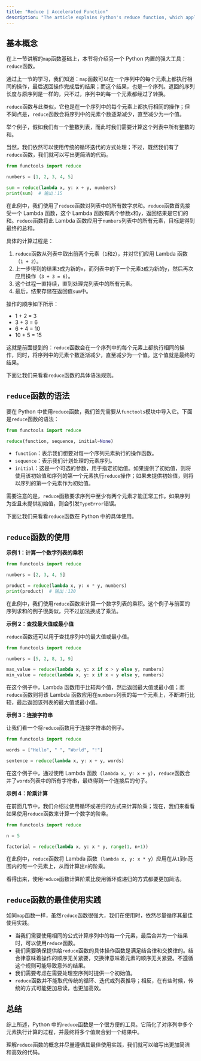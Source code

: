 ```yaml
---
title: "Reduce | Accelerated Function"
description: "The article explains Python's reduce function, which applies an operation across a sequence's elements to reduce them to a single result. Unlike map, reduce doesn't return a new sequence but combines elements into one value using operations like addition or multiplication. It also offers tips on using reduce effectively, such as providing an initial value for empty sequences and ensuring the operation is associative and commutative to prevent unexpected outcomes."
---
```


## 基本概念

在上一节讲解的`map`函数基础上，本节将介绍另一个 Python 内置的强大工具：`reduce`函数。

通过上一节的学习，我们知道：`map`函数可以在一个序列中的每个元素上都执行相同的操作，最后返回操作完成后的结果；而这个结果，也是一个序列。返回的序列长度与原序列是一样的，只不过，序列中的每一个元素都经过了转换。

`reduce`函数与此类似，它也是在一个序列中的每个元素上都执行相同的操作；但不同点是，`reduce`函数会将序列中的元素个数逐渐减少，直至减少为一个值。

举个例子，假如我们有一个整数列表，而此时我们需要计算这个列表中所有整数的和。

当然，我们依然可以使用传统的循环迭代的方式处理；不过，既然我们有了`reduce`函数，我们就可以写出更简洁的代码。

```python
from functools import reduce

numbers = [1, 2, 3, 4, 5]

sum = reduce(lambda x, y: x + y, numbers)
print(sum)  # 输出：15
```

在此例中，我们使用了`reduce`函数对列表中的所有数字求和。`reduce`函数首先接受一个 Lambda 函数，这个 Lambda 函数有两个参数`x`和`y`，返回结果是它们的和。`reduce`函数将此 Lambda 函数应用于`numbers`列表中的所有元素，目标是得到最终的总和。

具体的计算过程是：

1. `reduce`函数从列表中取出前两个元素（`1`和`2`），并对它们应用 Lambda 函数（`1 + 2`）。
2. 上一步得到的结果`3`成为新的`x`，而列表中的下一个元素`3`成为新的`y`，然后再次应用操作（`3 + 3 = 6`）。
3. 这个过程一直持续，直到处理完列表中的所有元素。
4. 最后，结果存储在返回值`sum`中。

操作的顺序如下所示：

-   1 + 2 = 3
-   3 + 3 = 6
-   6 + 4 = 10
-   10 + 5 = 15

这就是前面提到的：`reduce`函数会在一个序列中的每个元素上都执行相同的操作，同时，将序列中的元素个数逐渐减少，直至减少为一个值。这个值就是最终的结果。

下面让我们来看看`reduce`函数的具体语法规则。

## `reduce`函数的语法

要在 Python 中使用`reduce`函数，我们首先需要从`functools`模块中导入它。下面是`reduce`函数的语法：

```python
from functools import reduce

reduce(function, sequence, initial=None)
```

-   `function`：表示我们想要对每一个序列元素执行的操作函数。
-   `sequence`：表示我们计划处理的元素序列。
-   `initial`：这是一个可选的参数，用于指定初始值。如果提供了初始值，则将使用该初始值和序列的第一个元素执行`reduce`操作；如果未提供初始值，则将以序列的第一个元素作为初始值。

需要注意的是，`reduce`函数要求序列中至少有两个元素才能正常工作。如果序列为空且未提供初始值，则会引发`TypeError`错误。

下面让我们来看看`reduce`函数在 Python 中的具体使用。

## `reduce`函数的使用

**示例 1：计算一个数字列表的乘积**

```python
from functools import reduce

numbers = [2, 3, 4, 5]

product = reduce(lambda x, y: x * y, numbers)
print(product)  # 输出：120
```

在此例中，我们使用`reduce`函数来计算一个数字列表的乘积。这个例子与前面的序列求和的例子很类似，只不过加法换成了乘法。

**示例 2：查找最大值或最小值**

`reduce`函数还可以用于查找序列中的最大值或最小值。

```python
from functools import reduce

numbers = [5, 2, 8, 1, 9]

max_value = reduce(lambda x, y: x if x > y else y, numbers)
min_value = reduce(lambda x, y: x if x < y else y, numbers)
```

在这个例子中，Lambda 函数用于比较两个值，然后返回最大值或最小值；而`reduce`函数则将该 Lambda 函数应用在`numbers`列表的每一个元素上，不断进行比较，最后返回该列表的最大值或最小值。

**示例 3：连接字符串**

让我们看一个将`reduce`函数用于连接字符串的例子。

```python
from functools import reduce

words = ["Hello", " ", "World", "!"]

sentence = reduce(lambda x, y: x + y, words)
```

在这个例子中，通过使用 Lambda 函数（`lambda x, y: x + y`），`reduce`函数合并了`words`列表中的所有字符串，最终得到一个连接后的句子。

**示例 4：阶乘计算**

在前面几节中，我们介绍过使用循环或递归的方式来计算阶乘；现在，我们来看看如果使用`reduce`函数来计算一个数字的阶乘。

```python
from functools import reduce

n = 5

factorial = reduce(lambda x, y: x * y, range(1, n+1))
```

在此例中，`reduce`函数将 Lambda 函数（`lambda x, y: x * y`）应用在从`1`到`n`范围内的每一个元素上，从而计算出`n`的阶乘。

看得出来，使用`reduce`函数计算阶乘比使用循环或递归的方式都要更加简洁。

## `reduce`函数的最佳使用实践

如同`map`函数一样，虽然`reduce`函数很强大，我们在使用时，依然尽量循序其最佳使用实践。

-   当我们需要使用相同的公式计算序列中的每一个元素，最后合并为一个结果时，可以使用`reduce`函数。
-   我们需要确保提供给`reduce`函数的具体操作函数是满足结合律和交换律的。结合律意味着操作的顺序无关紧要，交换律意味着元素的顺序无关紧要。不遵循这个规则可能导致意外的结果。
-   我们需要考虑在需要处理空序列时提供一个初始值。
-   `reduce`函数并不能取代传统的循环、迭代或列表推导；相反，在有些时候，传统的方式可能更加易读，也更加高效。

## 总结

综上所述，Python 中的`reduce`函数是一个很方便的工具。它简化了对序列中多个元素执行计算的过程，并最终将多个值聚合到一个结果中。

理解`reduce`函数的概念并尽量遵循其最佳使用实践，我们就可以编写出更加简洁和高效的代码。
